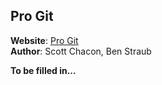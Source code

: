 
## Pro Git

<UnderConstruction />

**Website**: [Pro Git](https://git-scm.com/book/en/v2)\
**Author**: Scott Chacon, Ben Straub

**To be filled in...**